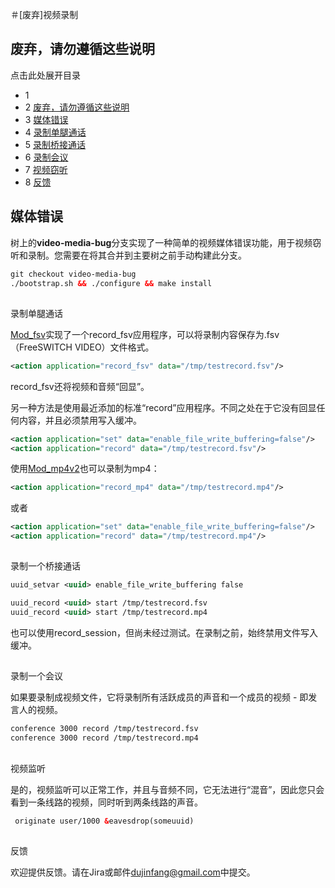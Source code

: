 ＃\[废弃\]视频录制

## 

## **废弃，请勿遵循这些说明**

点击此处展开目录

- 1 [](#-freeswitch--废弃-视频录制-)
- 2 [废弃，请勿遵循这些说明](#废弃，请勿遵循这些说明)
- 3 [媒体错误](#-freeswitch--废弃-视频录制-)
- 4 [录制单腿通话](#-freeswitch--废弃-视频录制-)
- 5 [录制桥接通话](#-freeswitch--废弃-视频录制-)
- 6 [录制会议](#录制会议)
- 7 [视频窃听](#-freeswitch--废弃-视频录制-)
- 8 [反馈](#-freeswitch--废弃-视频录制-)

## 媒体错误

树上的**video-media-bug**分支实现了一种简单的视频媒体错误功能，用于视频窃听和录制。您需要在将其合并到主要树之前手动构建此分支。

```xml
git checkout video-media-bug
./bootstrap.sh && ./configure && make install
```

## 

录制单腿通话

[Mod\_fsv](../Modules/mod_fsv_6587435.mdx#about)实现了一个record\_fsv应用程序，可以将录制内容保存为.fsv（FreeSWITCH VIDEO）文件格式。

```xml
<action application="record_fsv" data="/tmp/testrecord.fsv"/>
```

record\_fsv还将视频和音频“回显”。

另一种方法是使用最近添加的标准“record”应用程序。不同之处在于它没有回显任何内容，并且必须禁用写入缓冲。

```xml
<action application="set" data="enable_file_write_buffering=false"/>
<action application="record" data="/tmp/testrecord.fsv"/>
```

使用[Mod\_mp4v2](../Modules/mod_mp4v2_13173920.mdx#about)也可以录制为mp4：

```xml
<action application="record_mp4" data="/tmp/testrecord.mp4"/>
```

或者

```xml
<action application="set" data="enable_file_write_buffering=false"/>
<action application="record" data="/tmp/testrecord.mp4"/>
```

##

录制一个桥接通话

```xml
uuid_setvar <uuid> enable_file_write_buffering false

uuid_record <uuid> start /tmp/testrecord.fsv
uuid_record <uuid> start /tmp/testrecord.mp4
```

也可以使用record_session，但尚未经过测试。在录制之前，始终禁用文件写入缓冲。

## 
录制一个会议

如果要录制成视频文件，它将录制所有活跃成员的声音和一个成员的视频 - 即发言人的视频。

```xml
conference 3000 record /tmp/testrecord.fsv
conference 3000 record /tmp/testrecord.mp4
```

## 
视频监听

是的，视频监听可以正常工作，并且与音频不同，它无法进行“混音”，因此您只会看到一条线路的视频，同时听到两条线路的声音。

```xml
 originate user/1000 &eavesdrop(someuuid)
```

## 
反馈

欢迎提供反馈。请在Jira或邮件[dujinfang@gmail.com](mailto:dujinfang@gmail.com)中提交。